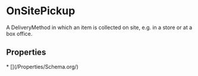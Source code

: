 
# OnSitePickup

A DeliveryMethod in which an item is collected on site, e.g. in a store or at a box office.

## Properties

<Grid>
* [](/Properties/Schema.org/)

</Grid>

